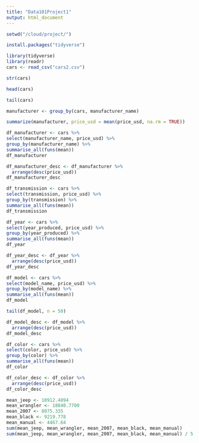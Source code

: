 ```yaml
---
title: "Data101Project1"
output: html_document
---
```




```r
setwd("/cloud/project/")
```

```r
install.packages("tidyverse")
```

```r
library(tidyverse)
library(readr)
cars <- read_csv("cars2.csv")
```

```r
str(cars)
```

```r
head(cars)
```

```r
tail(cars)
```

```r
manufacturer <- group_by(cars, manufacturer_name)
```

```r
summarize(manufacturer, price_usd = mean(price_usd, na.rm = TRUE))
```

```r
df_manufacturer <- cars %>% 
select(manufacturer_name, price_usd) %>%
group_by(manufacturer_name) %>%
summarise_all(funs(mean))
df_manufacturer
```

```r
df_manufacturer_desc <- df_manufacturer %>%
  arrange(desc(price_usd))
df_manufacturer_desc
```
```r
df_transmission <- cars %>% 
select(transmission, price_usd) %>%
group_by(transmission) %>%
summarise_all(funs(mean))
df_transmission
```

```r
df_year <- cars %>% 
select(year_produced, price_usd) %>%
group_by(year_produced) %>%
summarise_all(funs(mean))
df_year
```


```r
df_year_desc <- df_year %>%
  arrange(desc(price_usd))
df_year_desc
```


```r
df_model <- cars %>% 
select(model_name, price_usd) %>%
group_by(model_name) %>%
summarise_all(funs(mean))
df_model
```
```r
tail(df_model, n = 50)
```

```r
df_model_desc <- df_model %>%
  arrange(desc(price_usd))
df_model_desc
```



```r
df_color <- cars %>% 
select(color, price_usd) %>%
group_by(color) %>%
summarise_all(funs(mean))
df_color
```


```r
df_color_desc <- df_color %>%
  arrange(desc(price_usd))
df_color_desc
```




```r
mean_jeep <- 10912.4894
mean_wrangler <- 18840.7700
mean_2007 <- 8075.335
mean_black <- 9219.778
mean_manual <- 4467.64
sum(mean_jeep, mean_wrangler, mean_2007, mean_black, mean_manual)
sum(mean_jeep, mean_wrangler, mean_2007, mean_black, mean_manual) / 5
```

